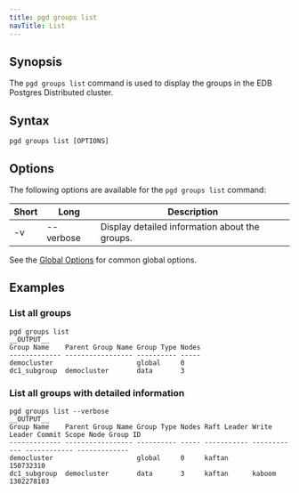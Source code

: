 ```yaml
---
title: pgd groups list
navTitle: List
---
```


## Synopsis

The `pgd groups list` command is used to display the groups in the EDB Postgres Distributed cluster.

## Syntax

```
pgd groups list [OPTIONS]
```

## Options

The following options are available for the `pgd groups list` command:

| Short | Long      | Description                                    |
|-------|-----------|------------------------------------------------|
| -v    | --verbose | Display detailed information about the groups. |

See the [Global Options](../#global-options) for common global options.

## Examples

### List all groups

```shell
pgd groups list
__OUTPUT__
Group Name    Parent Group Name Group Type Nodes
------------- ----------------- ---------- -----
democluster                     global     0    
dc1_subgroup  democluster       data       3  
```

### List all groups with detailed information

```shell
pgd groups list --verbose
__OUTPUT__
Group Name    Parent Group Name Group Type Nodes Raft Leader Write Leader Commit Scope Node Group ID
------------- ----------------- ---------- ----- ----------- ------------ ------------ -------------
democluster                     global     0     kaftan                                150732310    
dc1_subgroup  democluster       data       3     kaftan      kaboom                    1302278103  
```

